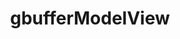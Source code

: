 ---
title: gbufferModelView
description: gbufferModelView
sidebar:
  label: gbufferModelView
  order: 1
  badge:
    text: Outdated
    variant: caution
---